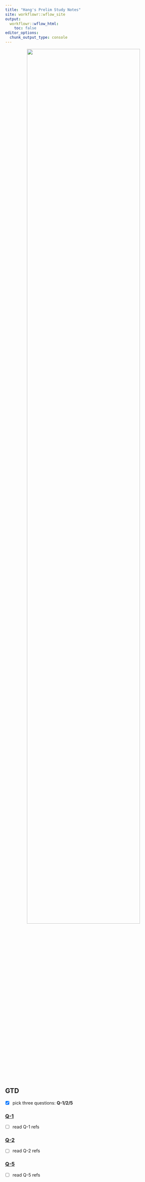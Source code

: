 ```yaml
---
title: "Hang's Prelim Study Notes"
site: workflowr::wflow_site
output:
  workflowr::wflow_html:
    toc: false
editor_options:
  chunk_output_type: console
---
```


<p align="center">
  <img src="https://github.com/chenh19/prelim/raw/main/notes/images/exam.png" width=85%>
</p>


## GTD

- [x] pick three questions: **Q-1/2/5**

### [Q-1](https://chenh19.github.io/prelim/GGSB_questions_2022/question_1.html)

- [ ] read Q-1 refs

### [Q-2](https://chenh19.github.io/prelim/GGSB_questions_2022/question_2.html)

- [ ] read Q-2 refs

### [Q-5](https://chenh19.github.io/prelim/GGSB_questions_2022/question_5.html)

- [ ] read Q-5 refs
